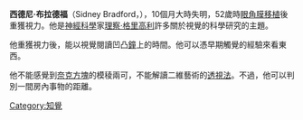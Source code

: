 {{Unreferenced |time=2010-09-22T02:20:10+00:00 }}
'''西德尼·布拉德福'''（Sidney Bradford，{{bd|1906年||1960年|catIdx=B}}），10個月大時失明，52歲時[[眼角膜移植|眼角膜移植]]後重獲視力。他是[[神經科學|神經科學]]家[[理察·格里高利|理察·格里高利]]許多關於視覺的科學研究的主題。

他重獲視力後，能以視覺閱讀凹凸[[鐘|鐘]]上的時間。他可以憑早期觸覺的經驗來看東西。

他不能感覺到[[奈克方塊|奈克方塊]]的模稜兩可，不能解讀二維藝術的[[透視法|透視法]]。不過，他可以判別一間房內事物的距離。

[[Category:知覺|Category:知覺]]